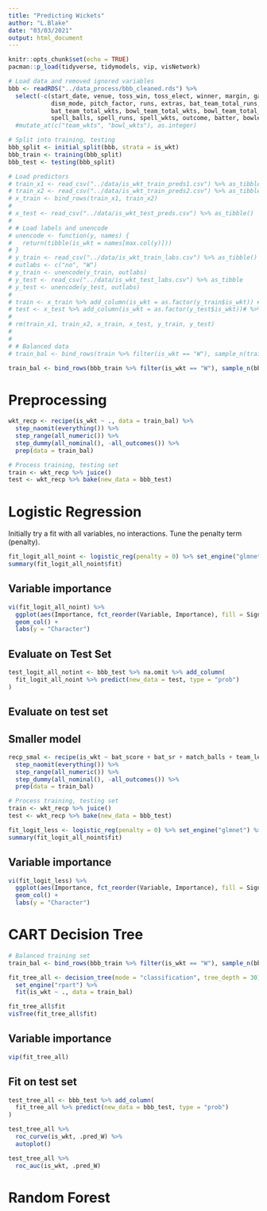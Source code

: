 ```yaml
---
title: "Predicting Wickets"
author: "L.Blake"
date: "03/03/2021"
output: html_document
---
```


```r
knitr::opts_chunk$set(echo = TRUE)
pacman::p_load(tidyverse, tidymodels, vip, visNetwork)

# Load data and removed ignored variables
bbb <- readRDS("../data_process/bbb_cleaned.rds") %>%
  select(-c(start_date, venue, toss_win, toss_elect, winner, margin, game_id,
            dism_mode, pitch_factor, runs, extras, bat_team_total_runs,
            bat_team_total_wkts, bowl_team_total_wkts, bowl_team_total_runs, bowl_class,
            spell_balls, spell_runs, spell_wkts, outcome, batter, bowler, bat_team, bowl_team, bat_win_toss, bat_home_away, host_country))# %>%
  #mutate_at(c("team_wkts", "bowl_wkts"), as.integer)

# Split into training, testing
bbb_split <- initial_split(bbb, strata = is_wkt)
bbb_train <- training(bbb_split)
bbb_test <- testing(bbb_split)

# Load predictors
# train_x1 <- read_csv("../data/is_wkt_train_preds1.csv") %>% as_tibble()
# train_x2 <- read_csv("../data/is_wkt_train_preds2.csv") %>% as_tibble()
# x_train <- bind_rows(train_x1, train_x2)
# 
# x_test <- read_csv("../data/is_wkt_test_preds.csv") %>% as_tibble()
# 
# # Load labels and unencode
# unencode <- function(y, names) {
#   return(tibble(is_wkt = names[max.col(y)]))
# }
# y_train <- read_csv("../data/is_wkt_train_labs.csv") %>% as_tibble()
# outlabs <- c("no", "W")
# y_train <- unencode(y_train, outlabs)
# y_test <- read_csv("../data/is_wkt_test_labs.csv") %>% as_tibble
# y_test <- unencode(y_test, outlabs)
# 
# train <- x_train %>% add_column(is_wkt = as.factor(y_train$is_wkt)) #%>% mutate_at(c("is_wkt"), base::as.factor)
# test <- x_test %>% add_column(is_wkt = as.factor(y_test$is_wkt))# %>% mutate_at(c("is_wkt"), base::as.factor)
# 
# rm(train_x1, train_x2, x_train, x_test, y_train, y_test)
# 
# 
# # Balanced data
# train_bal <- bind_rows(train %>% filter(is_wkt == "W"), sample_n(train %>% filter(is_wkt == "no"), size = nrow(train %>% filter(is_wkt == "W"))))

train_bal <- bind_rows(bbb_train %>% filter(is_wkt == "W"), sample_n(bbb_train %>% filter(is_wkt == "no"), size = nrow(bbb_train %>% filter(is_wkt == "W"))))


```

# Preprocessing
```r
wkt_recp <- recipe(is_wkt ~ ., data = train_bal) %>%
  step_naomit(everything()) %>%
  step_range(all_numeric()) %>%
  step_dummy(all_nominal(), -all_outcomes()) %>%
  prep(data = train_bal)

# Process training, testing set
train <- wkt_recp %>% juice()
test <- wkt_recp %>% bake(new_data = bbb_test)

```


# Logistic Regression
Initially try a fit with all variables, no interactions. Tune the penalty term (penalty). 
```r
fit_logit_all_noint <- logistic_reg(penalty = 0) %>% set_engine("glmnet") %>% fit(is_wkt ~ ., data = train)
summary(fit_logit_all_noint$fit)
```

## Variable importance
```r
vi(fit_logit_all_noint) %>% 
  ggplot(aes(Importance, fct_reorder(Variable, Importance), fill = Sign)) + 
  geom_col() + 
  labs(y = "Character")
```

## Evaluate on Test Set
```r
test_logit_all_notint <- bbb_test %>% na.omit %>% add_column(
  fit_logit_all_noint %>% predict(new_data = test, type = "prob")
)
```

## Evaluate on test set




## Smaller model
```r
recp_smal <- recipe(is_wkt ~ bat_score + bat_sr + match_balls + team_lead + bowl_avg + team_wkts + bat_avg + bowl_sr + bat_balls + spin_factor + seam_factor + inn_balls + innings, data = train_bal) %>%
  step_naomit(everything()) %>%
  step_range(all_numeric()) %>%
  step_dummy(all_nominal(), -all_outcomes()) %>%
  prep(data = train_bal)

# Process training, testing set
train <- wkt_recp %>% juice()
test <- wkt_recp %>% bake(new_data = bbb_test)

fit_logit_less <- logistic_reg(penalty = 0) %>% set_engine("glmnet") %>% fit(is_wkt ~ ., data = train)
summary(fit_logit_all_noint$fit)
```


## Variable importance
```r
vi(fit_logit_less) %>% 
  ggplot(aes(Importance, fct_reorder(Variable, Importance), fill = Sign)) + 
  geom_col() + 
  labs(y = "Character")
```




# CART Decision Tree
```r
# Balanced training set
train_bal <- bind_rows(bbb_train %>% filter(is_wkt == "W"), sample_n(bbb_train %>% filter(is_wkt == "no"), size = nrow(bbb_train %>% filter(is_wkt == "W"))))

fit_tree_all <- decision_tree(mode = "classification", tree_depth = 30) %>%
  set_engine("rpart") %>% 
  fit(is_wkt ~ ., data = train_bal)
```

```r
fit_tree_all$fit
visTree(fit_tree_all$fit)
```

## Variable importance
```r
vip(fit_tree_all)
```


## Fit on test set
```r
test_tree_all <- bbb_test %>% add_column(
  fit_tree_all %>% predict(new_data = bbb_test, type = "prob")
)

test_tree_all %>% 
  roc_curve(is_wkt, .pred_W) %>% 
  autoplot()

test_tree_all %>% 
  roc_auc(is_wkt, .pred_W)

```



# Random Forest